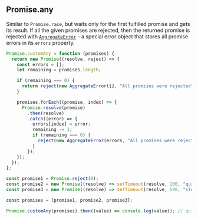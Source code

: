 
## Promise.any

Similar to `Promise.race`, but waits only for the first fulfilled promise and gets its result.
If all the given promises are rejected, then the returned promise is rejected with
[`AggregateError`](https://developer.mozilla.org/en-US/docs/Web/JavaScript/Reference/Global_Objects/AggregateError) - a
special error object that stores all promise errors in its `errors` property.

```js
Promise.customAny = function (promises) {
  return new Promise((resolve, reject) => {
    const errors = [];
    let remaining = promises.length;

    if (remaining === 0) {
      return reject(new AggregateError([], "All promises were rejected"));
    }

    promises.forEach((promise, index) => {
      Promise.resolve(promise)
        .then(resolve)
        .catch((error) => {
          errors[index] = error;
          remaining -= 1;
          if (remaining === 0) {
            reject(new AggregateError(errors, "All promises were rejected"));
          }
        });
    });
  });
};

const promise1 = Promise.reject(0);
const promise2 = new Promise((resolve) => setTimeout(resolve, 100, "quick"));
const promise3 = new Promise((resolve) => setTimeout(resolve, 500, "slow"));

const promises = [promise1, promise2, promise3];

Promise.customAny(promises).then((value) => console.log(value)); // quick
```
